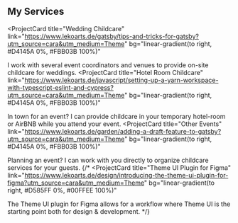 ## My Services

<ProjectCard
  title="Wedding Childcare"
  link="https://www.lekoarts.de/gatsby/tips-and-tricks-for-gatsby?utm_source=cara&utm_medium=Theme"
  bg="linear-gradient(to right, #D4145A 0%, #FBB03B 100%)"
>
  I work with several event coordinators and venues to provide on-site childcare
  for weddings.
</ProjectCard>
<ProjectCard
  title="Hotel Room Childcare"
  link="https://www.lekoarts.de/javascript/setting-up-a-yarn-workspace-with-typescript-eslint-and-cypress?utm_source=cara&utm_medium=Theme"
  bg="linear-gradient(to right, #D4145A 0%, #FBB03B 100%)"
>
  In town for an event? I can provide childcare in your temporary hotel-room or
  AirBNB while you attend your event.
</ProjectCard>
<ProjectCard
  title="Other Events"
  link="https://www.lekoarts.de/garden/adding-a-draft-feature-to-gatsby?utm_source=cara&utm_medium=Theme"
  bg="linear-gradient(to right, #D4145A 0%, #FBB03B 100%)"
>
  Planning an event? I can work with you directly to organize childcare services
  for your guests.
</ProjectCard>
{/* <ProjectCard
  title="Theme UI Plugin for Figma"
  link="https://www.lekoarts.de/design/introducing-the-theme-ui-plugin-for-figma?utm_source=cara&utm_medium=Theme"
  bg="linear-gradient(to right, #D585FF 0%, #00FFEE 100%)"
>
  The Theme UI plugin for Figma allows for a workflow where Theme UI is the
  starting point both for design & development.
</ProjectCard> */}
